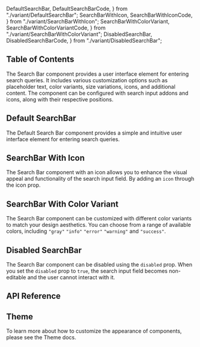   DefaultSearchBar,
  DefaultSearchBarCode,
} from "./variant/DefaultSearchBar";
  SearchBarWithIcon,
  SearchBarWithIconCode,
} from "./variant/SearchBarWithIcon";
  SearchBarWithColorVariant,
  SearchBarWithColorVariantCode,
} from "./variant/SearchBarWithColorVariant";
  DisabledSearchBar,
  DisabledSearchBarCode,
} from "./variant/DisabledSearchBar";


## Table of Contents

The Search Bar component provides a user interface element for entering search queries. It includes various customization options such as placeholder text, color variants, size variations, icons, and additional content. The component can be configured with search input addons and icons, along with their respective positions.

## Default SearchBar

The Default Search Bar component provides a simple and intuitive user interface element for entering search queries.

<CodePreview github="SearchBar" code={DefaultSearchBarCode}>
  <DefaultSearchBar />
</CodePreview>

## SearchBar With Icon

The Search Bar component with an icon allows you to enhance the visual appeal and functionality of the search input field. By adding an `icon` through the icon prop.

<CodePreview github="SearchBar" code={SearchBarWithIconCode}>
  <SearchBarWithIcon />
</CodePreview>

## SearchBar With Color Variant

The Search Bar component can be customized with different color variants to match your design aesthetics. You can choose from a range of available colors, including `"gray"` `"info"` `"error"` `"warning"` and `"success"`.

<CodePreview github="SearchBar" code={SearchBarWithColorVariantCode}>
  <SearchBarWithColorVariant />
</CodePreview>

## Disabled SearchBar

The Search Bar component can be disabled using the `disabled` prop. When you set the `disabled` prop to `true`, the search input field becomes non-editable and the user cannot interact with it.

<CodePreview github="SearchBar" code={DisabledSearchBarCode}>
  <DisabledSearchBar />
</CodePreview>

## API Reference

<ComponentApi data={searchBarApiData} />

## Theme

To learn more about how to customize the appearance of components, please see the Theme docs.

<CssThemePreview code={useTheme().theme.formControls.textInput} />
